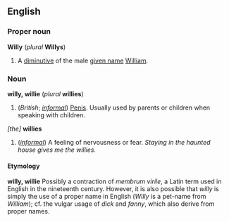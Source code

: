 ==English==
===Proper noun===
'''Willy''' (''plural'' '''Willys''')

#A [[diminutive]] of the male [[given name]] [[William]].

===Noun===
'''willy, willie''' (''plural'' '''willies''')

#(''British''; ''[[informal]]'') [[Penis]]. Usually used by parents or children when speaking with children.

''[the]'' '''willies'''

#(''[[informal]]'') A feeling of nervousness or fear. ''Staying in the haunted house gives me the willies.''

====Etymology====
'''willy, willie'''
Possibly a contraction of ''membrum virile'', a Latin term used in English in the nineteenth century.  However, it is also possible that ''willy'' is simply the use of a proper name in English (''Willy'' is a pet-name from ''William''); cf. the vulgar usage of ''dick'' and ''fanny'', which also derive from proper names.
